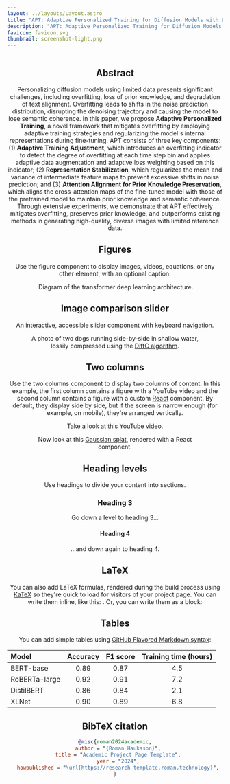 ```yaml
---
layout: ../layouts/Layout.astro
title: "APT: Adaptive Personalized Training for Diffusion Models with Limited Data"
description: "APT: Adaptive Personalized Training for Diffusion Models with Limited Data"
favicon: favicon.svg
thumbnail: screenshot-light.png
---
```







<Header
  title={frontmatter.title}
  authors={[
    {
      name: "Jungwoo Chae",
      institution: "Nexon Korea",
      notes: ["*"],
    },
    {
      name: "Jiyoon Kim",
      url: "",
      institution: "LG CNS AI Research",
      notes: ["*"],
    },
    {
      name: "Jaewoong Choi",
      institution: "LG CNS AI Research",
    },
    {
      name: "Kyungyul Kim",
      institution: "LG CNS AI Research",
    },
    {
      name: "Sangheum Hwang",
      institution: "Department of Data Science, Seoul National University of Science and Technology",
      notes: ["†"],
    },
  ]}
  conference="CVPR 2025 Main Conference"
  notes={[
    {
      symbol: "*",
      text: "Equal contribution",
    },
    {
      symbol: "†",
      text: "Corresponding author",
    }
  ]}
  links={[
    {
      name: "arXiv",
      url: "",
      icon: "academicons:arxiv",
    },
  ]}
  />

<Image source={teaser_v10-compressed} altText="$\textbf{Given a few reference images, APT personalizes diffusion models with less overfitting}$: (Left) By comparing diffusion trajectories using the score matching loss, we observe that our method maintains the original denoising path. The predicted $\mathbf{x}_0$ images from APT closely resemble SDXL (prior) during early steps, preserving the overall layout and scene context. (Right) APT effectively incorporates contextual elements from the prior, such as generating a backpack with a person without explicitly mentioning ``person'' and preserves stylistic elements like comic book aesthetics. In contrast, other methods either focus excessively on reference images or fail to maintain the prior's style. This demonstrates that APT successfully maintains the pretrained model's capabilities for text alignment and stylization." />

<HighlightedSection>

## Abstract

Personalizing diffusion models using limited data presents significant challenges, including overfitting, loss of prior knowledge, and degradation of text alignment. Overfitting leads to shifts in the noise prediction distribution, disrupting the denoising trajectory and causing the model to lose semantic coherence. In this paper, we propose $\textbf{Adaptive Personalized Training}$, a novel framework that mitigates overfitting by employing adaptive training strategies and regularizing the model's internal representations during fine-tuning. APT consists of three key components: (1) $\textbf{Adaptive Training Adjustment}$, which introduces an overfitting indicator to detect the degree of overfitting at each time step bin and applies adaptive data augmentation and adaptive loss weighting based on this indicator; (2) $\textbf{Representation Stabilization}$, which regularizes the mean and variance of intermediate feature maps to prevent excessive shifts in noise prediction; and (3) $\textbf{Attention Alignment for Prior Knowledge Preservation}$, which aligns the cross-attention maps of the fine-tuned model with those of the pretrained model to maintain prior knowledge and semantic coherence. Through extensive experiments, we demonstrate that APT effectively mitigates overfitting, preserves prior knowledge, and outperforms existing methods in generating high-quality, diverse images with limited reference data.

</HighlightedSection>

## Figures

Use the figure component to display images, videos, equations, or any other element, with an optional caption.

<Figure>
  <Image slot="figure" source={transformer} altText="Diagram of the transformer deep learning architecture." />
  <span slot="caption">Diagram of the transformer deep learning architecture.</span>
</Figure>

## Image comparison slider

An interactive, accessible slider component with keyboard navigation.
<Figure>
  <ImageComparison slot="figure" client:load imageUrlOne={dogsDiffc.src} imageUrlTwo={dogsTrue.src} altTextOne="Photo of two dogs running side-by-side in shallow water, lossily compressed using the DiffC algorithm" altTextTwo="Original photo of two dogs running side-by-side in shallow water" />
  <span slot="caption">A photo of two dogs running side-by-side in shallow water, lossily compressed using the <a href="https://jeremyiv.github.io/diffc-project-page/">DiffC algorithm</a>.</span>
</Figure>

## Two columns

Use the two columns component to display two columns of content. In this example, the first column contains a figure with a YouTube video and the second column contains a figure with a custom [React](https://react.dev/) component. By default, they display side by side, but if the screen is narrow enough (for example, on mobile), they're arranged vertically.

<TwoColumns>
  <Figure slot="left">
    <YouTubeVideo slot="figure" videoId="wjZofJX0v4M" />
    <span slot="caption">Take a look at this YouTube video.</span>
  </Figure>
  <Figure slot="right">
    <Splat slot="figure" client:idle />
    <span slot="caption">Now look at this <a href="https://en.wikipedia.org/wiki/Gaussian_splatting">Gaussian splat</a>, rendered with a React component.</span>
  </Figure>
</TwoColumns>

## Heading levels

Use headings to divide your content into sections.

### Heading 3

Go down a level to heading 3...

#### Heading 4

...and down again to heading 4.

## LaTeX

You can also add LaTeX formulas, rendered during the build process using [KaTeX](https://katex.org/) so they're quick to load for visitors of your project page. You can write them inline, like this: <LaTeX inline formula="a^2 + b^2 = c^2" />. Or, you can write them as a block:

<LaTeX formula="\int_a^b f(x) dx" />

## Tables

You can add simple tables using [GitHub Flavored Markdown syntax](https://docs.github.com/en/get-started/writing-on-github/working-with-advanced-formatting/organizing-information-with-tables):

| Model | Accuracy | F1 score | Training time (hours) |
| :--- | :---: | :---: | :---: |
| BERT-base | 0.89 | 0.87 | 4.5 |
| RoBERTa-large | 0.92 | 0.91 | 7.2 |
| DistilBERT | 0.86 | 0.84 | 2.1 |
| XLNet | 0.90 | 0.89 | 6.8 |

## BibTeX citation

```bibtex
@misc{roman2024academic,
  author = "{Roman Hauksson}",
  title = "Academic Project Page Template",
  year = "2024",
  howpublished = "\url{https://research-template.roman.technology}",
}
```
